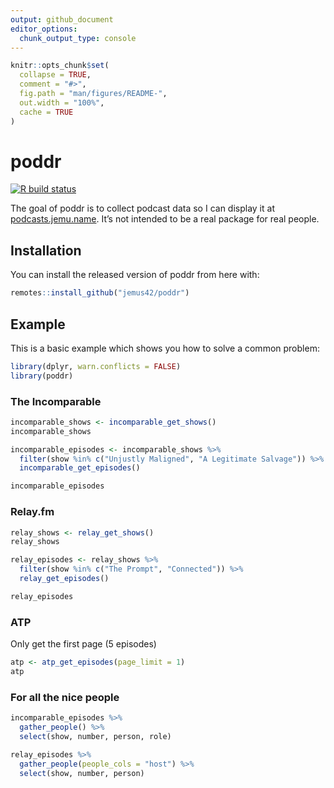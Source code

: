 ```yaml
---
output: github_document
editor_options: 
  chunk_output_type: console
---
```


<!-- README.md is generated from README.Rmd. Please edit that file -->

```r
knitr::opts_chunk$set(
  collapse = TRUE,
  comment = "#>",
  fig.path = "man/figures/README-",
  out.width = "100%",
  cache = TRUE
)
```

# poddr

<!-- badges: start -->
[![R build status](https://github.com/jemus42/poddr/workflows/R-CMD-check/badge.svg)](https://github.com/jemus42/poddr/actions)
<!-- badges: end -->

The goal of poddr is to collect podcast data so I can display it at [podcasts.jemu.name](https://podcasts.jemu.name/). It's not intended to be a real package for real people.

## Installation

You can install the released version of poddr from here with:

``` r
remotes::install_github("jemus42/poddr")
```

## Example

This is a basic example which shows you how to solve a common problem:

```r
library(dplyr, warn.conflicts = FALSE)
library(poddr)
```

### The Incomparable

```r
incomparable_shows <- incomparable_get_shows()
incomparable_shows

incomparable_episodes <- incomparable_shows %>%
  filter(show %in% c("Unjustly Maligned", "A Legitimate Salvage")) %>%
  incomparable_get_episodes()

incomparable_episodes
```


### Relay.fm

```r
relay_shows <- relay_get_shows()
relay_shows

relay_episodes <- relay_shows %>%
  filter(show %in% c("The Prompt", "Connected")) %>%
  relay_get_episodes()

relay_episodes
```


### ATP

Only get the first page (5 episodes)

```r
atp <- atp_get_episodes(page_limit = 1)
atp
```

### For all the nice people

```r
incomparable_episodes %>%
  gather_people() %>%
  select(show, number, person, role)

relay_episodes %>%
  gather_people(people_cols = "host") %>%
  select(show, number, person)
```
